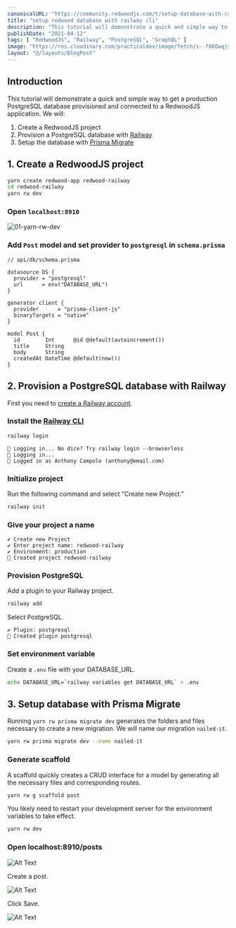 ```yaml
---
canonicalURL: "https://community.redwoodjs.com/t/setup-database-with-railway-cli/2025"
title: "setup redwood database with railway cli"
description: "This tutorial will demonstrate a quick and simple way to get a production PostgreSQL database provisioned and connected to a RedwoodJS application."
publishDate: "2021-04-12"
tags: [ "RedwoodJS", "Railway", "PostgreSQL", "GraphQL" ]
image: "https://res.cloudinary.com/practicaldev/image/fetch/s--f86Owqjs--/c_imagga_scale,f_auto,fl_progressive,h_420,q_auto,w_1000/https://dev-to-uploads.s3.amazonaws.com/i/7x38o4nssnlf0d9hdo5h.png"
layout: "@/layouts/BlogPost"
---
```


## Introduction

This tutorial will demonstrate a quick and simple way to get a production PostgreSQL database provisioned and connected to a RedwoodJS application. We will:

1. Create a RedwoodJS project
2. Provision a PostgreSQL database with [Railway](https://railway.app/)
3. Setup the database with [Prisma Migrate](https://www.prisma.io/docs/concepts/components/prisma-migrate)

## 1. Create a RedwoodJS project

```bash
yarn create redwood-app redwood-railway
cd redwood-railway
yarn rw dev
```

### Open `localhost:8910`

![01-yarn-rw-dev](https://rwjs-discourse.nyc3.cdn.digitaloceanspaces.com/original/2X/6/694660f1898d054f047881b569800947bf6bfd0c.jpeg)

### Add `Post` model and set provider to `postgresql` in `schema.prisma`

```
// api/db/schema.prisma

datasource DS {
  provider = "postgresql"
  url      = env("DATABASE_URL")
}

generator client {
  provider      = "prisma-client-js"
  binaryTargets = "native"
}

model Post {
  id        Int      @id @default(autoincrement())
  title     String
  body      String
  createdAt DateTime @default(now())
}
```

## 2. Provision a PostgreSQL database with Railway

First you need to [create a Railway account](http://railway.app/).

### Install the [Railway CLI](https://docs.railway.app/cli/installation)

```bash
railway login
```

```
🚝 Logging in... No dice? Try railway login --browserless
🚄 Logging in... 
🎉 Logged in as Anthony Campolo (anthony@email.com)
```

### Initialize project

Run the following command and select "Create new Project."

```bash
railway init
```

### Give your project a name

```
✔ Create new Project
✔ Enter project name: redwood-railway
✔ Environment: production
🎉 Created project redwood-railway
```

### Provision PostgreSQL

Add a plugin to your Railway project.

```bash
railway add
```

Select PostgreSQL.

```
✔ Plugin: postgresql 
🎉 Created plugin postgresql
```

### Set environment variable

Create a `.env` file with your DATABASE_URL.

```bash
echo DATABASE_URL=`railway variables get DATABASE_URL` > .env
```

## 3. Setup database with Prisma Migrate

Running `yarn rw prisma migrate dev` generates the folders and files necessary to create a new migration. We will name our migration `nailed-it`.

```bash
yarn rw prisma migrate dev --name nailed-it
```

### Generate scaffold

A scaffold quickly creates a CRUD interface for a model by generating all the necessary files and corresponding routes.

```bash
yarn rw g scaffold post
```

You likely need to restart your development server for the environment variables to take effect.

```bash
yarn rw dev
```

### Open localhost:8910/posts

![Alt Text](https://rwjs-discourse.nyc3.cdn.digitaloceanspaces.com/original/2X/e/e25b21c9bec1b4ebe2e66b66b22c90f7395de217.png)

Create a post.

![Alt Text](https://rwjs-discourse.nyc3.cdn.digitaloceanspaces.com/original/2X/9/976a16bafb31caa893b758f519ddb1cee2dcd045.png)

Click Save.

![Alt Text](https://rwjs-discourse.nyc3.cdn.digitaloceanspaces.com/original/2X/7/718737124ce91b2b6c9fbffaf9a9f5f4435b3f11.png)